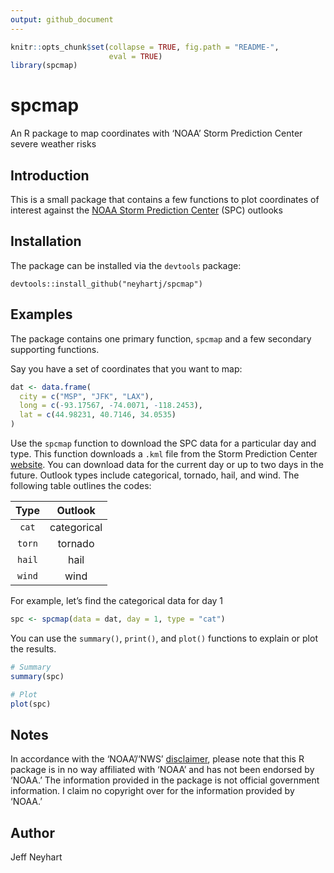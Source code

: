 ```yaml
---
output: github_document
---
```


<!-- README.md is generated from README.Rmd. Please edit that file -->  

```r
knitr::opts_chunk$set(collapse = TRUE, fig.path = "README-", 
                      eval = TRUE)
library(spcmap)

```

# spcmap
An R package to map coordinates with 'NOAA' Storm Prediction Center severe weather risks

## Introduction
This is a small package that contains a few functions to plot coordinates of interest
against the [NOAA Storm Prediction Center](http://www.spc.noaa.gov/) (SPC) outlooks

## Installation
The package can be installed via the `devtools` package:
```
devtools::install_github("neyhartj/spcmap")
```

## Examples

The package contains one primary function, `spcmap` and a few secondary supporting
functions. 

Say you have a set of coordinates that you want to map:

```r
dat <- data.frame(
  city = c("MSP", "JFK", "LAX"),
  long = c(-93.17567, -74.0071, -118.2453),
  lat = c(44.98231, 40.7146, 34.0535)
)

```

Use the `spcmap` function to download the SPC data for a particular day and type.
This function downloads a `.kml` file from the Storm Prediction Center 
[website](http://www.spc.noaa.gov/gis/). You can download data for the current 
day or up to two days in the future. Outlook types include categorical, tornado, 
hail, and wind. The following table outlines the codes:

  Type         Outlook
---------   ----------------
  `cat`       categorical
  `torn`      tornado
  `hail`      hail
  `wind`      wind
  
For example, let's find the categorical data for day 1

```r
spc <- spcmap(data = dat, day = 1, type = "cat")

```


You can use the `summary()`, `print()`, and `plot()` functions to explain or
plot the results.

```r
# Summary
summary(spc)
```

```r
# Plot
plot(spc)

```

## Notes

In accordance with the 'NOAA'/'NWS'
[disclaimer](http://www.weather.gov/disclaimer), please note that this R package 
is in no way affiliated with 'NOAA' and has not been endorsed by 'NOAA.' The 
information provided in the package is not official government information. I
claim no copyright over for the information provided by 'NOAA.'

## Author
Jeff Neyhart
